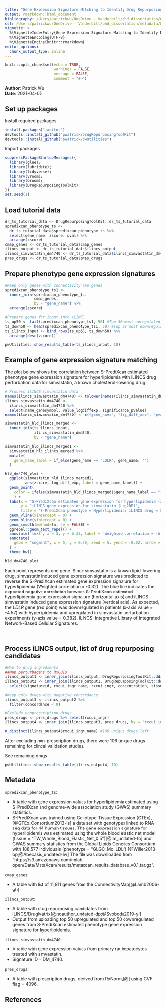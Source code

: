 ```yaml
---
title: "Gene Expression Signature Matching to Identify Drug Repurposing Candidates"
output: rmarkdown::html_document
bibliography: /Users/patrickwu/OneDrive - Vanderbilt/phd_dissertation/metadata/dissertation_refs_20201026065542.bib
csl: /Users/patrickwu/OneDrive - Vanderbilt/phd_dissertation/metadata/bmj.csl
vignette: >
  %\VignetteIndexEntry{Gene Expression Signature Matching to Identify Drug Repurposing Candidates}
  %\VignetteEncoding{UTF-8}
  %\VignetteEngine{knitr::rmarkdown}
editor_options: 
  chunk_output_type: inline
---
```


```r
knitr::opts_chunk$set(echo = TRUE, 
                      warnings = FALSE, 
                      message = FALSE, 
                      comment = "#>")
```

**Author**: Patrick Wu  
**Date**: 2021-04-05    

## Set up packages
Install required packages
```r
install.packages("janitor")
devtools::install_github("pwatrick/DrugRepurposingToolKit")
devtools::install_github("pwatrick/pwUtilities")
```
Import packages
```r
suppressPackageStartupMessages({
  library(glue); 
  library(lubridate); 
  library(tidyverse);
  library(vroom);
  library(broom);
  library(DrugRepurposingToolKit)
}) 
set.seed(1)
```

## Load tutorial data
```r
dr_ts_tutorial_data <- DrugRepurposingToolKit::dr_ts_tutorial_data
spredixcan_phenotype_ts <- 
  dr_ts_tutorial_data$spredixcan_phenotype_ts %>% 
  select(gene_name, zscore, pval) %>% 
  arrange(zscore)
cmap_genes <- dr_ts_tutorial_data$cmap_genes
ilincs_output <- dr_ts_tutorial_data$ilincs_output
ilincs_simvastatin_dm4740 <- dr_ts_tutorial_data$ilincs_simvastatin_dm4740
pres_drugs <- dr_ts_tutorial_data$pres_drugs
```
  
## Prepare phenotype gene expression signatures
```r
#Keep only genes with connectivity map genes
spredixcan_phenotype_ts1 <- 
  inner_join(spredixcan_phenotype_ts, 
             cmap_genes, 
             by = "gene_name") %>% 
  arrange(zscore)

#Prepare genes for input into iLINCS
ts_up50 <- tail(spredixcan_phenotype_ts1, 50) #Top 50 most upregulated genes
ts_down50 <- head(spredixcan_phenotype_ts1, 50) #Top 50 most downregulated genes
ts_ilincs_input <- bind_rows(ts_up50, ts_down50) %>% 
  arrange(desc(zscore))

pwUtilities::show_results_table(ts_ilincs_input, 10)
```
  
## Example of gene expression signature matching 

The plot below shows the correlation between S-PrediXcan estimated phenotype gene expression signature for hyperlipidemia with iLINCS drug perturbation data for simvastatin, a known cholesterol-lowering drug.  
```r
# Process iLINCS simvastatin data
names(ilincs_simvastatin_dm4740) <- tolower(names(ilincs_simvastatin_dm4740))
ilincs_simvastatin_dm4740 <- 
  ilincs_simvastatin_dm4740 %>% 
  select(name_genesymbol, value_logdiffexp, significance_pvalue)
names(ilincs_simvastatin_dm4740) <- c("gene_name", "log_diff_exp", "pvalue_ilincs")

simvastatin_hld_ilincs_merged <- 
  inner_join(ts_ilincs_input, 
             ilincs_simvastatin_dm4740, 
             by = "gene_name")

simvastatin_hld_ilincs_merged1 <- 
  simvastatin_hld_ilincs_merged %>% 
  mutate(
    gene_name_label = if_else(gene_name == "LDLR", gene_name, "")
  )

hld_dm4740_plot <- 
  ggplot(simvastatin_hld_ilincs_merged1, 
         aes(zscore, log_diff_exp, label = gene_name_label)) + 
  geom_point(
    color = ifelse(simvastatin_hld_ilincs_merged1$gene_name_label == "", "grey50", "red")
    ) + 
  labs(x = "S-PrediXcan estimated gene expression for hyperlipidemia (zscore)", 
       y = "iLINCS gene expression for simvastatin (Log2DE)", 
       title = "S-PrediXcan phenotype = Hyperlipidemia; iLINCS drug = Simvastatin") + 
  geom_vline(xintercept = 0) + 
  geom_hline(yintercept = 0) + 
  geom_smooth(method=lm, se = FALSE) + 
  ggrepel::geom_text_repel() + 
  annotate("text", x = 5, y = 0.22, label = "Weighted correlation = -0.32, P = 0.026") + 
  annotate(
    geom = "segment", x = 5, y = 0.20, xend = 5, yend = -0.02, arrow = arrow(length = unit(2, "mm"))
  ) + 
  theme_bw()

hld_dm4740_plot
```
  
Each point represents one gene. Since simvastatin is a known lipid-lowering drug, simvastatin induced gene expression signature was predicted to reverse the S-PrediXcan estimated gene expression signature for hyperlipidemia (Weighted correlation = -0.32). The blue line indicates the expected negative correlation between S-PrediXcan estimated hyperlipidemia gene expression signature (horizontal axis) and iLINCS simvastatin induced gene expression signature (vertical axis). As expected, the _LDLR_ gene (red point) was downregulated in patients (x-axis value = -4.57) with hyperlipidemia and upregulated in simvastatin perturbation experiments (y-axis value = 0.382). iLINCS: Integrative Library of Integrated Network-Based Cellular Signatures.  

<br>

## Process iLINCS output, list of drug repurposing candidates
```r
#Map to drug ingredients
##Map perturbagens to RxCUIs
ilincs_output1 <- inner_join(ilincs_output, DrugRepurposingToolKit::ddi_rxcui_names, by = c("perturbagen" = "drug_name"))
ilincs_output2 <- inner_join(ilincs_output1, DrugRepurposingToolKit::ddi_rxcui2in, by = "rxcui") %>% 
  select(signatureid, rxcui_ingr_name, rxcui_ingr, concentration, tissue, time, concordance, pvalue)

#Keep only drugs with negative concordance
ilincs_output3 <- ilincs_output2 %>% 
  filter(concordance < 0)

#Exclude nonprescription drugs
pres_drugs <- pres_drugs %>% select(rxcui_ingr)
ilincs_output4 <- inner_join(ilincs_output3, pres_drugs, by = "rxcui_ingr")

n_distinct(ilincs_output4$rxcui_ingr_name) #106 unique drugs left
```
  
After excluding non-prescription drugs, there were 106 unique drugs remaining for clincal validation studies.  

See remaining drugs
```r
pwUtilities::show_results_table(ilincs_output4, 10)
```


## Metadata

`spredixcan_phenotype_ts`:  

  - A table with gene expression values for hyperlipidemia estimated using S-PrediXcan and genome-wide association study (GWAS) summary statistics.  
  - S-PrediXcan was trained using Genotype-Tissue Expression (GTEx),[@GTEx_Consortium2013-ls] a data set with genotypes linked to RNA-seq data for 44 human tissues. The gene expression signature for hyperlipidemia was estimated using the whole blood elastic net model (tissue = "TW_Whole_Blood_Elastic_Net_0.5")[@Im_undated-fo] and GWAS summary statistics from the Global Lipids Genetics Consortium with 188,577 individuals (phenotype = "GLGC_Mc_LDL").[@Willer2013-bp;@Abecasis_undated-lw] The file was downloaded from "https://s3.amazonaws.com/imlab-open/Data/MetaXcan/results/metaxcan_results_database_v0.1.tar.gz".  

`cmap_genes`:  

  - A table with list of 11,911 genes from the ConnectivityMap[@Lamb2006-gh]  
  
`ilincs_output`:  

  - A table with drug repurposing candidates from iLINCS/DrugMatrix[@noauthor_undated-dp;@Svoboda2019-yl]  
  - Output from uploading top 50 upregulated and top 50 downregulated genes from S-PrediXcan estimated phenotype gene expression signature for hyperlipidemia.  

`ilincs_simvastatin_dm4740`:  

  - A table with gene expression values from primary rat hepatocytes treated with simvastatin.  
  - Signature ID = DM_4740.  

`pres_drugs`:  

  - A table with prescription drugs, derived from RxNorm,[@] using CVF flag = 4096.  

## References
